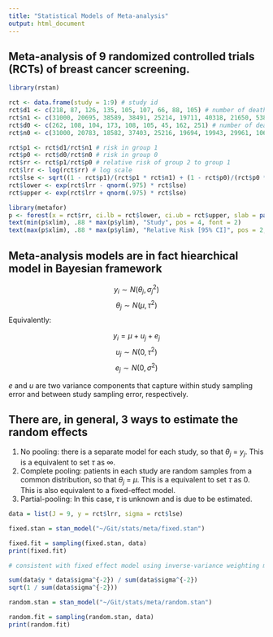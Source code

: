 ```yaml
---
title: "Statistical Models of Meta-analysis"
output: html_document
---
```


## Meta-analysis of 9 randomized controlled trials (RCTs) of breast cancer screening.

```r
library(rstan)

rct <- data.frame(study = 1:9) # study id
rct$d1 <- c(218, 87, 126, 135, 105, 107, 66, 88, 105) # number of death in group 1
rct$n1 <- c(31000, 20695, 38589, 38491, 25214, 19711, 40318, 21650, 53884) # number of total in group 1
rct$d0 <- c(262, 108, 104, 173, 108, 105, 45, 162, 251) # number of death in group 0
rct$n0 <- c(31000, 20783, 18582, 37403, 25216, 19694, 19943, 29961, 106956) # number of total in group 0

rct$p1 <- rct$d1/rct$n1 # risk in group 1
rct$p0 <- rct$d0/rct$n0 # risk in group 0
rct$rr <- rct$p1/rct$p0 # relative risk of group 2 to group 1
rct$lrr <- log(rct$rr) # log scale
rct$lse <- sqrt((1 - rct$p1)/(rct$p1 * rct$n1) + (1 - rct$p0)/(rct$p0 * rct$n0)) # se using delta method
rct$lower <- exp(rct$lrr - qnorm(.975) * rct$lse)
rct$upper <- exp(rct$lrr + qnorm(.975) * rct$lse)

library(metafor)
p <- forest(x = rct$rr, ci.lb = rct$lower, ci.ub = rct$upper, slab = paste("Study", rct$study), refline = 1)
text(min(p$xlim), .88 * max(p$ylim), "Study", pos = 4, font = 2)
text(max(p$xlim), .88 * max(p$ylim), "Relative Risk [95% CI]", pos = 2, font = 2)
```

## Meta-analysis models are in fact hiearchical model in Bayesian framework

$$y_i \sim N(\theta_j, \sigma_j^2)$$
$$\theta_j \sim N(\mu, \tau^2)$$
Equivalently:

$$y_i = \mu + u_j + e_j$$
$$u_j \sim N(0, \tau^2)$$
$$e_j \sim N(0, \sigma^2)$$

$e$ and $u$ are two variance components that capture within study sampling error and between study sampling error, respectively.

## There are, in general, 3 ways to estimate the random effects

1. No pooling: there is a separate model for each study, so that $\theta_j$ = $y_j$. This is a equivalent to set $\tau$ as $\infty$.
2. Complete pooling: patients in each study are random samples from a common distribution, so that $\theta_j$ = $\mu$. This is a equivalent to set $\tau$ as 0. This is also equivalent to a fixed-effect model.
3. Partial-pooling: In this case, $\tau$ is unknown and is due to be estimated.

```r
data = list(J = 9, y = rct$lrr, sigma = rct$lse)

fixed.stan = stan_model("~/Git/stats/meta/fixed.stan")

fixed.fit = sampling(fixed.stan, data)
print(fixed.fit)

# consistent with fixed effect model using inverse-variance weighting method

sum(data$y * data$sigma^{-2}) / sum(data$sigma^{-2})
sqrt(1 / sum(data$sigma^{-2}))

random.stan = stan_model("~/Git/stats/meta/random.stan")

random.fit = sampling(random.stan, data)
print(random.fit)
```
